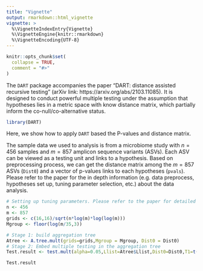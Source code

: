 ```yaml
---
title: "Vignette"
output: rmarkdown::html_vignette
vignette: >
  %\VignetteIndexEntry{Vignette}
  %\VignetteEngine{knitr::rmarkdown}
  %\VignetteEncoding{UTF-8}
---
```


```r
knitr::opts_chunk$set(
  collapse = TRUE,
  comment = "#>"
)
```

The `DART` package accompanies the paper "DART: distance assisted recursive testing" (arXiv link: https://arxiv.org/abs/2103.11085). It is designed to conduct powerful multiple testing under the assumption that hypotheses lies in a metric space with know distance matrix, which partially inform the co-null/co-alternative status.

```r
library(DART)
```
Here, we show how to apply `DART` based the P-values and distance matrix.
\par
The sample data we used to analysis is from a microbiome study with $n=456$ samples and $m=857$  amplicon sequence variants (ASVs). Each ASV can be viewed as a testing unit and links to a hypothesis. Based on preprocessing process, we can get the distance matrix among the $m=857$ ASVs (`Dist0`) and a vector of p-values links to each hypotheses (`pvals`). Please refer to the paper for the in depth information (e.g. data preprocess, hypotheses set up, tuning parameter selection, etc.) about the data analysis.


```r
# Setting up tuning parameters. Please refer to the paper for detailed tuning parameter selection procedure.
n <- 456
m <- 857
grids <- c(16,16)/sqrt(n*log(m)*log(log(m)))
Mgroup <- floor(log(m/35,3))

# Stage 1: build aggregation tree
Atree <- A.tree.mult(grids=grids,Mgroup = Mgroup, Dist0 = Dist0)
# Stage 2: Embed multiple testing in the aggregation tree
Test.result <- test.mult(alpha=0.05,Llist=Atree$Llist,Dist0=Dist0,T1=t(qnorm(pvals,lower.tail=FALSE)))

Test.result

```


